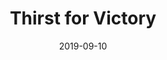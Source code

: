 ---
cover: "./victory.PNG"
date: "2019-09-10"
title: "Thirst for Victory"
defer: false
slug: "/victory"
areas:
  -  .

---